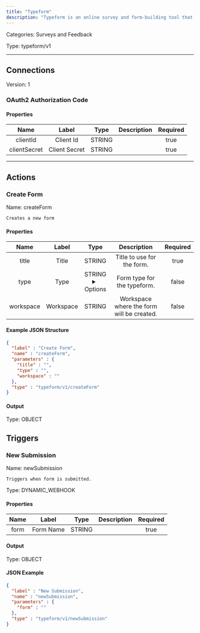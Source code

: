 ```yaml
---
title: "Typeform"
description: "Typeform is an online survey and form-building tool that enables users to create interactive and engaging forms for collecting data and feedback."
---
```



Categories: Surveys and Feedback


Type: typeform/v1

<hr />




## Connections

Version: 1


### OAuth2 Authorization Code

#### Properties

|      Name       |      Label     |     Type     |     Description     | Required |
|:---------------:|:--------------:|:------------:|:-------------------:|:--------:|
| clientId | Client Id | STRING |  | true |
| clientSecret | Client Secret | STRING |  | true |





<hr />


## Actions


### Create Form
Name: createForm

`Creates a new form`

#### Properties

|      Name       |      Label     |     Type     |     Description     | Required |
|:---------------:|:--------------:|:------------:|:-------------------:|:--------:|
| title | Title | STRING | Title to use for the form. | true |
| type | Type | STRING <details> <summary> Options </summary> <span>quiz</span>, <span>classification</span>, <span>score</span>, <span>branching</span>, <span>classification_branching</span>, <span>score_branching</span> </details> | Form type for the typeform. | false |
| workspace | Workspace | STRING | Workspace where the form will be created. | false |

#### Example JSON Structure
```json
{
  "label" : "Create Form",
  "name" : "createForm",
  "parameters" : {
    "title" : "",
    "type" : "",
    "workspace" : ""
  },
  "type" : "typeform/v1/createForm"
}
```

#### Output



Type: OBJECT









## Triggers


### New Submission
Name: newSubmission

`Triggers when form is submitted.`

Type: DYNAMIC_WEBHOOK

#### Properties

|      Name       |      Label     |     Type     |     Description     | Required |
|:---------------:|:--------------:|:------------:|:-------------------:|:--------:|
| form | Form Name | STRING |  | true |


#### Output



Type: OBJECT





#### JSON Example
```json
{
  "label" : "New Submission",
  "name" : "newSubmission",
  "parameters" : {
    "form" : ""
  },
  "type" : "typeform/v1/newSubmission"
}
```





